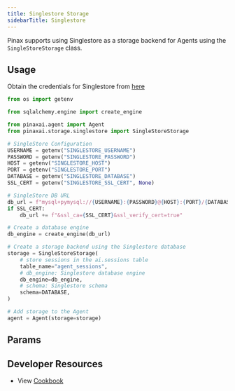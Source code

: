 ```yaml
---
title: Singlestore Storage
sidebarTitle: Singlestore
---
```


Pinax supports using Singlestore as a storage backend for Agents using the `SingleStoreStorage` class.

## Usage

Obtain the credentials for Singlestore from [here](https://portal.singlestore.com/)

```python singlestore_storage_for_agent.py
from os import getenv

from sqlalchemy.engine import create_engine

from pinaxai.agent import Agent
from pinaxai.storage.singlestore import SingleStoreStorage

# SingleStore Configuration
USERNAME = getenv("SINGLESTORE_USERNAME")
PASSWORD = getenv("SINGLESTORE_PASSWORD")
HOST = getenv("SINGLESTORE_HOST")
PORT = getenv("SINGLESTORE_PORT")
DATABASE = getenv("SINGLESTORE_DATABASE")
SSL_CERT = getenv("SINGLESTORE_SSL_CERT", None)

# SingleStore DB URL
db_url = f"mysql+pymysql://{USERNAME}:{PASSWORD}@{HOST}:{PORT}/{DATABASE}?charset=utf8mb4"
if SSL_CERT:
    db_url += f"&ssl_ca={SSL_CERT}&ssl_verify_cert=true"

# Create a database engine
db_engine = create_engine(db_url)

# Create a storage backend using the Singlestore database
storage = SingleStoreStorage(
    # store sessions in the ai.sessions table
    table_name="agent_sessions",
    # db_engine: Singlestore database engine
    db_engine=db_engine,
    # schema: Singlestore schema
    schema=DATABASE,
)

# Add storage to the Agent
agent = Agent(storage=storage)
```

## Params

<Snippet file="storage-s2-params.mdx" />

## Developer Resources

- View [Cookbook](https://github.com/Pinax-Labs/pinaxaiai/blob/main/cookbook/storage/singlestore_storage/singlestore_storage_for_agent.py)
